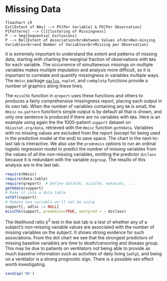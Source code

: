 # Missing Data {#sec-missing}

```mermaid
flowchart LR
Ext[Extent of NAs] --> PV[Per Variable] & PO[Per Observation]
P[Patterns] --> Cl[Clustering of Missingness]
P --> Seq[Sequential Exclusions]
P --> Rel[Extent of Association<br>Between Values of<br>Non-missing Variables<br>and Number of Variables<br>Missing per Observation]
```

It is extremely important to understand the extent and patterns of missing data, starting with charting the marginal fraction of observations with `NA`s for each variable.  The occurrence of simultaneous missings on multiple variables makes multiple imputation and analysis more difficult, so it is important to correlate and quantify missingness in variables multiple ways.  The `Hmisc` package [`naclus`](https://www.rdocumentation.org/packages/Hmisc/versions/4.7-0/topics/varclus), `naplot`, and `combplotp` functions provide a number of graphics along these lines.  

The `missChk` function in `qreport` uses these functions and others to produces a fairly comprehensive missingness report, placing each output in its own tab.  When the number of variables containing any `NA` is small, the `Hmisc` `na.pattern` function's simple output is by default all that is shown, and only one sentence is produced if there are no variables with `NA`s.  Here is an example using again the the 1000-patient `support` dataset on `hbiostat.org/data`, retrieved with the `Hmisc` function `getHdata`.  Variables with no missing values are excluded from the report (except for being used in the predictive model at the end) to save space.  The chart in the next-to-last tab is interactive.  We also use the `prednmiss` options to run an ordinal logistic regression model to predict the number of missing variables from the values of all the non-missing variables, omitting the predictor `dzclass` because it is redundant with the variable `dzgroup`.  The results of this analysis are in the last tab.   

```r
require(Hmisc)
require(data.table)
require(qreport)  # Define dataChk, missChk, maketabs, ...
getHdata(support)
# Make it into a data table
setDT(support)
# Remove one variable we'll not be using
support[, adlsc := NULL]
missChk(support, prednmiss=TRUE, omitpred = ~ dzclass)
```

The likelihood ratio $\chi^2$ test in the last tab is a test of whether any of a subject's non-missing variable values are associated with the number of missing variables on the subject.  It shows strong evidence for such associations.  From the dot chart we see that the strongest predictors of missing baseline variables are time to death/censoring and disease group.  This may be due to patients on ventilators not being able to provide as much baseline information such as activities of daily living (`adlp`), and being on a ventilator is a strong prognostic sign.   There is a possible sex effect worth investigating.

```r
saveCap('06')
```

